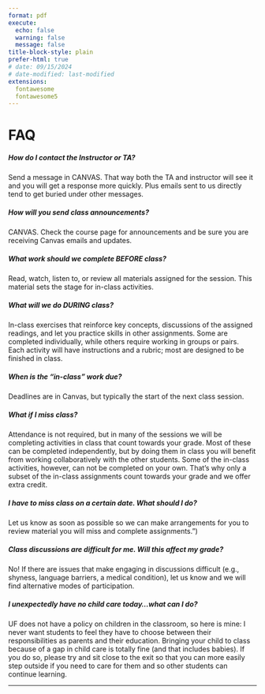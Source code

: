 ```yaml
---
format: pdf
execute:
  echo: false
  warning: false
  message: false
title-block-style: plain
prefer-html: true
# date: 09/15/2024
# date-modified: last-modified
extensions:
  fontawesome
  fontawesome5
---
```


# FAQ

<!-- # FAQ {.unnumbered} -->

<!-- ```{r} -->
<!-- #| echo: false -->
<!-- #| warning: false -->

<!-- library(tidyverse) -->
<!-- # library(fontawesome) -->
<!-- library(kableExtra) -->

<!-- ``` -->

<!-- <span style="color: #1F691B;"> {{< fa envelope-circle-check >}} </span>  -->
##### How do I contact the Instructor or TA? {.unnumbered}
Send a message in CANVAS. That way both the TA and instructor will see it and you will get a response more quickly. Plus emails sent to us directly tend to get buried under other messages. 

<!-- <span style="color: #1F691B;"> {{< fa bullhorn >}} </span> -->
##### How will you send class announcements? {.unnumbered} 
CANVAS. Check the course page for announcements and be sure you are receiving Canvas emails and updates.

<!-- <span style="color: #1F691B;"> {{< fa house-user >}} </span> -->
##### What work should we complete BEFORE class? {.unnumbered} 
Read, watch, listen to, or review all materials assigned for the session. This material sets the stage for in-class activities.

<!-- <span style="color: #1F691B;"> {{< fa person-chalkboard >}} </span> -->
##### What will we do DURING class? {.unnumbered} 
In-class exercises that reinforce key concepts, discussions of the assigned readings, and let you practice skills in other assignments. Some are completed individually, while others require working in groups or pairs. Each activity will have instructions and a rubric; most are designed to be finished in class.  

<!-- <span style="color: #1F691B;"> {{< fa volume-xmark >}} </span> -->
##### When is the "in-class" work due? {.unnumbered} 
Deadlines are in Canvas, but typically the start of the next class session.

<!-- <span style="color: #1F691B;"> {{< fa calendar-check >}} </span> -->
##### What if I miss class? {.unnumbered} 
Attendance is not required, but in many of the sessions we will be completing activities in class that count towards your grade. Most of these can be completed independently, but by doing them in class you will benefit from working collaboratively with the other students. Some of the in-class activities, however, can not be completed on your own. That's why only a subset of the in-class assignments count towards your grade and we offer extra credit.

<!-- <span style="color: #1F691B;"> {{< fa calendar-xmark >}} </span> -->
##### I have to miss class on a certain date. What should I do? {.unnumbered} 

Let us know as soon as possible so we can make arrangements for you to review material you will miss and complete assignments.")

<!-- <span style="color: #1F691B;"> {{< fa calendar-plus >}} </span> -->
##### Class discussions are difficult for me. Will this affect my grade? {.unnumbered} 

No! If there are issues that make engaging in discussions difficult (e.g., shyness, language barriers, a medical condition), let us know and we will find alternative modes of participation.

<!-- ## {{< fa person-breastfeeding >}}{.unnumbered} -->

<!-- <span style="color: #1F691B;"> {{< fa person-breastfeeding >}} </span>  -->

##### I unexpectedly have no child care today...what can I do? {.unnumbered}
UF does not have a policy on children in the classroom, so here is mine: I never want students to feel they have to choose between their responsibilities as parents and their education. Bringing your child to class because of a gap in child care is totally fine (and that includes babies). If you do so, please try and sit close to the exit so that you can more easily step outside if you need to care for them and so other students can continue learning.

------------------------------------------------------------------------